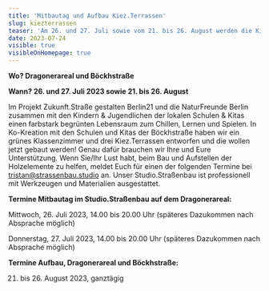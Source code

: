 ```yaml
---
title: 'Mitbautag und Aufbau Kiez.Terrassen'
slug: kiezterrassen
teaser: 'Am 26. und 27. Juli sowie vom 21. bis 26. August werden die Kiez.Terrassen gebaut und aufgestellt. Hierbei brauchen wir Ihre und Eure Unterstützung! Kommt gerne vorbei, wir freuen uns!'
date: 2023-07-24
visible: true
visibleOnHomepage: true
---
```


**Wo? Dragonerareal und Böckhstraße**

**Wann? 26. und 27. Juli 2023 sowie 21. bis 26. August**

Im Projekt Zukunft.Straße gestalten Berlin21 und die NaturFreunde Berlin zusammen mit den Kindern & Jugendlichen der lokalen Schulen & Kitas einen farbstark begrünten Lebensraum zum Chillen, Lernen und Spielen. In Ko-Kreation mit den Schulen und Kitas der Böckhstraße haben wir ein grünes Klassenzimmer und drei Kiez.Terrassen entworfen und die wollen jetzt gebaut werden! Genau dafür brauchen wir Ihre und Eure Unterstützung.
Wenn Sie/Ihr Lust habt, beim Bau und Aufstellen der Holzelemente zu helfen, meldet Euch für einen der folgenden Termine bei [tristan@strassenbau.studio](mailto:tristan@strassenbau.studio) an. Unser Studio.Straßenbau ist professionell mit Werkzeugen und Materialien ausgestattet.

**Termine Mitbautag im Studio.Straßenbau auf dem Dragonerareal:**

Mittwoch, 26. Juli 2023, 14.00 bis 20.00 Uhr (späteres Dazukommen nach Absprache möglich)

Donnerstag, 27. Juli 2023, 14.00 bis 20.00 Uhr (späteres Dazukommen nach Absprache möglich)

**Termine Aufbau, Dragonerareal und Böckhstraße:**

21. bis 26. August 2023, ganztägig
